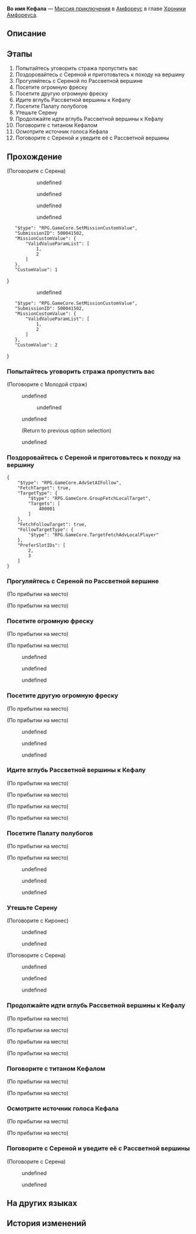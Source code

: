 {{Дополнить|Диалоги.}}
{{Миссия Инфобокс
|id              = 5000415
|Название        = 
|Изображение     = Миссия Освоения Во имя Кефала.png
|Тип             = Миссия приключения
|События         = 
|Глава           = Хроники Амфореуса
|Условия         = 
* Завершена [[Миссия приключения]] ''[[Девочка, монетки, дом]]''
* Завершена [[Миссия Освоения]] ''[[Зеркальное отражение ведьмы]]''
|Персонажи       = Киронес; Молодой страж; Первопроходец; Серена
|СтартЛокация    = Палата полубогов: Рассветная вершина
|Мир             = Амфореус
|Локации         = Палата полубогов: Рассветная вершина
|Предыдущая      = Девочка, монетки, дом
|Следующая       = 
|Награды         = Звёздный нефрит*10; Конденсированный эфир*3; Кредиты*8 000
}}
'''Во имя Кефала''' — [[Миссия приключения]] в [[Амфореус]] в главе [[Хроники Амфореуса]].

==Описание==
{{Описание|<!--официальное описание из Перекрёстка судеб-->}}

==Этапы==
# Попытайтесь уговорить стража пропустить вас
# Поздоровайтесь с Сереной и приготовьтесь к походу на вершину
# Прогуляйтесь с Сереной по Рассветной вершине
# Посетите огромную фреску
# Посетите другую огромную фреску
# Идите вглубь Рассветной вершины к Кефалу
# Посетите Палату полубогов
# Утешьте Серену
# Продолжайте идти вглубь Рассветной вершины к Кефалу
# Поговорите с титаном Кефалом
# Осмотрите источник голоса Кефала
# Поговорите с Сереной и уведите её с Рассветной вершины

==Прохождение==
{{Дополнить}}


;(Поговорите с Серена)
:{{tx}}
:<!--Unknown TalkSentence: 500080001-->
::{{Диалог|Стрелка}} undefined
::<!--Unknown TalkSentence: 500080003-->
::<!--Unknown TalkSentence: 500080004-->
::<!--Unknown TalkSentence: 500080005-->
::<!--Unknown TalkSentence: 500080006-->
::<!--Unknown TalkSentence: 500080007-->
::<!--Unknown TalkSentence: 500080008-->
::<!--Unknown TalkSentence: 500080009-->
::{{Диалог|Стрелка}} undefined
::<!--Unknown TalkSentence: 500080007-->
::<!--Unknown TalkSentence: 500080008-->
::<!--Unknown TalkSentence: 500080009-->
::{{Диалог|Стрелка}} undefined
:<!--Unknown TalkSentence: 500080010-->
:<!--Unknown TalkSentence: 500080011-->
:<!--Unknown TalkSentence: 500080012-->
:<!--Unknown TalkSentence: 500080013-->
:<!--Unknown TalkSentence: 500080014-->
:<!--Unknown TalkSentence: 500080015-->
:<!--Unknown TalkSentence: 500080016-->
:<!--Unknown TalkSentence: 500080017-->
<!--Unknown TalkSentence: 500080101-->
::{{Диалог|Стрелка}} undefined
::<pre>{
	"$type": "RPG.GameCore.SetMissionCustomValue",
	"SubmissionID": 500041502,
	"MissionCustomValue": {
		"ValidValueParamList": [
			1,
			2
		]
	},
	"CustomValue": 1
}</pre>
::<!--Unknown TalkSentence: 500080105-->
::<!--Unknown TalkSentence: 500080106-->
::{{Диалог|Выход}} undefined
::<pre>{
	"$type": "RPG.GameCore.SetMissionCustomValue",
	"SubmissionID": 500041502,
	"MissionCustomValue": {
		"ValidValueParamList": [
			1,
			2
		]
	},
	"CustomValue": 2
}</pre>
::<!--Unknown TalkSentence: 500080103-->
:<!--Unknown TalkSentence: 500080106-->

{{Диалог Конец}}

===Попытайтесь уговорить стража пропустить вас===
{{Описание миссии|локация=Палата полубогов: Рассветная вершина|На Рассветной вершине строгие правила, и Серену, желающую поговорить с Кефалом, остановил страж. Попробуйте пообщаться со стражем, чтобы тот пропустил девочку к её мечте.}}
{{Диалог Начало}}

;(Поговорите с Молодой страж)
:{{tx}}
<!--Unknown TalkSentence: 500080201-->
:{{Диалог|Стрелка}} undefined
:<!--Unknown TalkSentence: 500080203-->
::{{Диалог|Стрелка}} undefined
:<!--Unknown TalkSentence: 500080206-->
:<!--Unknown TalkSentence: 500080207-->
:{{Диалог|Стрелка}} undefined
:<!--Unknown TalkSentence: 500080206-->
:<!--Unknown TalkSentence: 500080207-->
:;(Return to previous option selection)
:{{Диалог|Стрелка}} undefined
<!--Unknown TalkSentence: 500080206-->
<!--Unknown TalkSentence: 500080207-->
{{Диалог Конец}}

===Поздоровайтесь с Сереной и приготовьтесь к походу на вершину===
{{Описание миссии|локация=Палата полубогов: Рассветная вершина|Расчувствовавшийся, но не потерявший бдительность страж предлагает вам дождаться рассвета, когда людей будет меньше, и тогда осторожно провести Серену на вершину...}}
{{Диалог Начало}}
<pre>{
	"$type": "RPG.GameCore.AdvSetAIFollow",
	"FetchTarget": true,
	"TargetType": {
		"$type": "RPG.GameCore.GroupFetchLocalTarget",
		"Targets": [
			400001
		]
	},
	"FetchFollowTarget": true,
	"FollowTargetType": {
		"$type": "RPG.GameCore.TargetFetchAdvLocalPlayer"
	},
	"PreferSlotIDs": [
		2,
		3
	]
}</pre>
{{Диалог Конец}}

===Прогуляйтесь с Сереной по Рассветной вершине===
{{Описание миссии|локация=Палата полубогов: Рассветная вершина|Ландшафт Рассветной вершины, священного места поклонения Кефалу, производит неизгладимое впечатление. Возьмите Серену на прогулку и осмотрите местность.}}
{{Диалог Начало}}
;(По прибытии на место)

;(По прибытии на место)
<!--Unknown TalkSentence: 500081504-->
<!--Unknown TalkSentence: 500081505-->
{{Диалог Конец}}

===Посетите огромную фреску===
{{Диалог Начало}}
;(По прибытии на место)

;(По прибытии на место)
<!--Unknown TalkSentence: 500080401-->
<!--Unknown TalkSentence: 500080402-->
:{{Диалог|Стрелка}} undefined
:{{Диалог|Стрелка}} undefined
:{{Диалог|Стрелка}} undefined
{{Диалог Конец}}

===Посетите другую огромную фреску===
{{Диалог Начало}}
;(По прибытии на место)

;(По прибытии на место)
<!--Unknown TalkSentence: 500080501-->
<!--Unknown TalkSentence: 500080502-->
<!--Unknown TalkSentence: 500080503-->
<!--Unknown TalkSentence: 500080504-->
<!--Unknown TalkSentence: 500080505-->
:{{Диалог|Стрелка}} undefined
:<!--Unknown TalkSentence: 500080507-->
::{{tx}}
:{{Диалог|Стрелка}} undefined
:<!--Unknown TalkSentence: 500080509-->
::{{tx}}
:{{Диалог|Стрелка}} undefined
:<!--Unknown TalkSentence: 500080511-->
::{{tx}}
<!--Unknown TalkSentence: 500080507-->
:{{tx}}
{{Диалог Конец}}

===Идите вглубь Рассветной вершины к Кефалу===
{{Описание миссии|локация=Палата полубогов: Рассветная вершина|А теперь продолжайте идти вглубь Рассветной вершины к месту нахождения подпирающего мир титана}}
{{Диалог Начало}}
;(По прибытии на место)

;(По прибытии на место)
<!--Unknown TalkSentence: 500081508-->
;(По прибытии на место)

;(По прибытии на место)
<!--Unknown TalkSentence: 500081509-->
{{Диалог Конец}}

===Посетите Палату полубогов===
{{Диалог Начало}}
;(По прибытии на место)

;(По прибытии на место)
<!--Unknown TalkSentence: 500080601-->
<!--Unknown TalkSentence: 500080602-->
<!--Unknown TalkSentence: 500080603-->
<!--Unknown TalkSentence: 500080604-->
<!--Unknown TalkSentence: 500080605-->
<!--Unknown TalkSentence: 500080606-->
:{{Диалог|Стрелка}} undefined
:{{Диалог|Стрелка}} undefined
:{{Диалог|Стрелка}} undefined
{{Диалог Конец}}

===Утешьте Серену===
{{Описание миссии|локация=Палата полубогов: Рассветная вершина|Разговор со жрецом расстроил Серену. Поговорите с ней, чтобы поднять ей настроение.}}
{{Диалог Начало}}

;(Поговорите с Киронес)
<!--Unknown TalkSentence: 500080701-->
<!--Unknown TalkSentence: 500080702-->
:{{Диалог|Стрелка}} undefined
:<!--Unknown TalkSentence: 500080704-->
:<!--Unknown TalkSentence: 500080705-->
:{{Диалог|Выход}} undefined

;(Поговорите с Серена)
<!--Unknown TalkSentence: 500080801-->
<!--Unknown TalkSentence: 500080802-->
:{{Диалог|Стрелка}} undefined
:{{Диалог|Стрелка}} undefined
:<!--Unknown TalkSentence: 500080805-->
:<!--Unknown TalkSentence: 500080806-->
:{{Диалог|Стрелка}} undefined
<!--Unknown TalkSentence: 500080807-->
:{{tx}}
{{Диалог Конец}}

===Продолжайте идти вглубь Рассветной вершины к Кефалу===
{{Описание миссии|локация=Палата полубогов: Рассветная вершина|А теперь продолжайте идти вглубь Рассветной вершины к месту нахождения подпирающего мир титана}}
{{Диалог Начало}}
;(По прибытии на место)

;(По прибытии на место)
<!--Unknown TalkSentence: 500081506-->

;(По прибытии на место)

;(По прибытии на место)
<!--Unknown TalkSentence: 500081507-->
{{Диалог Конец}}

===Поговорите с титаном Кефалом===
{{Описание миссии|локация=Палата полубогов: Рассветная вершина|Наконец вы добрались до места, где находится Кефал. Попробуйте поговорить с ним.}}
{{Диалог Начало}}
;(По прибытии на место)

;(По прибытии на место)
:{{tx}}
{{Диалог Конец}}

===Осмотрите источник голоса Кефала===
{{Описание миссии|локация=Палата полубогов: Рассветная вершина|Голос Кефала кажется подозрительным... Возможно, стоит осторожно подойти и посмотреть, откуда он доносится.}}
{{Диалог Начало}}
;(По прибытии на место)

;(По прибытии на место)
:{{tx}}
{{Диалог Конец}}

===Поговорите с Сереной и уведите её с Рассветной вершины===
{{Описание миссии|локация=Палата полубогов: Рассветная вершина|Серена наконец-то получила желаемое. Похороните свой благонамеренный обман с своём сердце и уведите девочку с Рассветной вершины.}}
{{Диалог Начало}}

;(Поговорите с Серена)
<!--Unknown TalkSentence: 500081101-->
<!--Unknown TalkSentence: 500081102-->
:{{Диалог|Стрелка}} undefined
:<!--Unknown TalkSentence: 500081104-->
:<!--Unknown TalkSentence: 500081105-->
:<!--Unknown TalkSentence: 500081106-->
:<!--Unknown TalkSentence: 500081107-->
::{{tx}}
:{{Диалог|Стрелка}} undefined
:<!--Unknown TalkSentence: 500081106-->
:<!--Unknown TalkSentence: 500081107-->
::{{tx}}
<!--Unknown TalkSentence: 500081106-->
<!--Unknown TalkSentence: 500081107-->
:{{tx}}

{{Диалог Конец}}

==На других языках==
{{На других языках
|en   = In the Name of Kephale
|zhs  = 以刻法勒之名
|zht  = 以刻法勒之名
|ja   = ケファレの名において
|ko   = 케팔의 이름으로
|es   = En nombre de Kefale
|fr   = Au nom de Képhale
|ru   = Во имя Кефала
|th   = ด้วยนามแห่ง Kephale
|vi   = Nhân danh Kephale
|de   = Im Namen von Kephale
|id   = Atas Nama Kephale
|pt   = Em Nome de Kephale
}}

==История изменений==
{{История изменений|3.2}}

